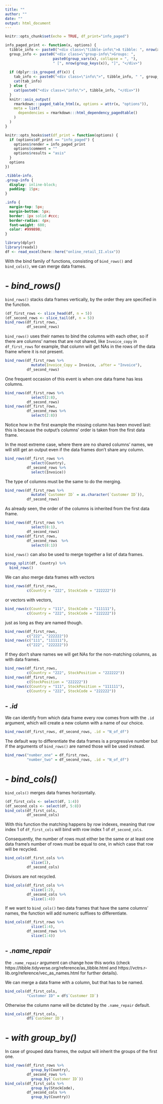---
title: ""
author: ""
date: ""
output: html_document
---

```{r setup, include=FALSE}
knitr::opts_chunk$set(echo = TRUE, df_print="info_paged")
```

```{r, echo=FALSE}
info_paged_print <- function(x, options) {
  tibble_info <- paste0("<div class=\"tibble-info\">A tibble: ", nrow(x), " x ", ncol(x), "</div>")
  group_info <- paste0("<div class=\"group-info\">Groups: ", 
                      paste0(group_vars(x), collapse = ", "), 
                      " [", nrow(group_keys(x)), "]", "</div>")
  
  if (dplyr::is_grouped_df(x)) {
    tab_info <- paste0("<div class=\"info\">", tibble_info, " ", group_info, "</div>")
    cat(tab_info)
  } else {
    cat(paste0("<div class=\"info\">", tibble_info, "</div>"))
  }
  knitr::asis_output(
    rmarkdown:::paged_table_html(x, options = attr(x, "options")),
    meta = list(
      dependencies = rmarkdown:::html_dependency_pagedtable()
    )
  )
}

knitr::opts_hooks$set(df_print = function(options) {
  if (options$df_print == "info_paged") {
    options$render = info_paged_print
    options$comment = ""
    options$results = "asis"
  }
  options
})
```

```{css, echo=FALSE}
.tibble-info,
.group-info {
  display: inline-block;
  padding: 15px;
}

.info {
  margin-top: 5px;
  margin-bottom: 5px;
  border: 1px solid #ccc;
  border-radius: 4px;
  font-weight: 600;
  color: #999898;
}
```

```{r, message = FALSE, echo=FALSE}
library(dplyr)
library(readxl)
df <- read_excel(here::here("online_retail_II.xlsx"))
```

With the bind family of functions, consisting of `bind_rows()` and `bind_cols()`, we can merge data frames.

# - *bind_rows()*

`bind_rows()` stacks data frames vertically, by the order they are specified in the function.

```{r}
(df_first_rows <- slice_head(df, n = 5))
(df_second_rows <- slice_tail(df, n = 5))
bind_rows(df_first_rows, 
          df_second_rows)
```

`bind_rows()` uses their names to bind the columns with each other, so if there are columns' names that are not shared, like `Invoice_copy` in `df_first_rows` for example, that column will get NAs in the rows of the data frame where it is not present.

```{r}
bind_rows(df_first_rows %>%
            mutate(Invoice_Copy = Invoice, .after = "Invoice"), 
          df_second_rows)
```

One frequent occasion of this event is when one data frame has less columns.

```{r}
bind_rows(df_first_rows %>% 
            select(2:8), 
          df_second_rows)
bind_rows(df_first_rows, 
          df_second_rows %>%
            select(2:8))
```

Notice how in the first example the missing column has been moved last: this is because the output's columns' order is taken from the first data frame.

In the most extreme case, where there are no shared columns' names, we will still get an output even if the data frames don't share any column.

```{r}
bind_rows(df_first_rows %>% 
            select(Country),
          df_second_rows %>% 
            select(Invoice))
```

The type of columns must be the same to do the merging.

```{r, error = TRUE}
bind_rows(df_first_rows %>% 
            mutate(`Customer ID` = as.character(`Customer ID`)), 
          df_second_rows)
```

As already seen, the order of the columns is inherited from the first data frame.

```{r}
bind_rows(df_first_rows %>% 
            select(8:1), 
          df_second_rows)
bind_rows(df_first_rows, 
          df_second_rows  %>% 
            select(8:1)) 
```

`bind_rows()` can also be used to merge together a list of data frames.

```{r}
group_split(df, Country) %>%
  bind_rows()
```

We can also merge data frames with vectors

```{r}
bind_rows(df_first_rows,
          c(Country = "222", StockCode = "222222"))
```

or vectors with vectors,

```{r}
bind_rows(c(Country = "111", StockCode = "111111"),
          c(Country = "222", StockCode = "222222"))
```

just as long as they are named though.

```{r, error = TRUE}
bind_rows(df_first_rows,
          c("222", "222222"))
bind_rows(c("111", "111111"),
          c("222", "222222"))
```
  
If they don't share names we will get NAs for the non-matching columns, as with data frames.

```{r}
bind_rows(df_first_rows,
          c(Country = "222", StockPosition = "222222"))
bind_rows(df_first_rows,
          c(StockPosition = "222222"))
bind_rows(c(Country = "111", StockPosition = "111111"),
          c(Country = "222", StockCode = "222222"))
```

## - *.id*

We can identify from which data frame every row comes from with the `.id` argument, which will create a new column with a name of our choice.

```{r}
bind_rows(df_first_rows, df_second_rows, .id = "N_of_df")
```

The default way to differentiate the data frames is a progressive number but if the arguments of `bind_rows()` are named those will be used instead.

```{r}
bind_rows("number_one" = df_first_rows, 
          "number_two" = df_second_rows, .id = "N_of_df")
```

# - *bind_cols()*

`bind_cols()` merges data frames horizontally.

```{r}
(df_first_cols <- select(df, 1:4))
(df_second_cols <- select(df, 5:8))
bind_cols(df_first_cols, 
          df_second_cols)
```

With this function the matching happens by row indexes, meaning that row index 1 of `df_first_cols` will bind with row index 1 of `df_second_cols`.

Consequently, the number of rows must either be the same or at least one data frame's number of rows must be equal to one, in which case that row will be recycled. 

```{r}
bind_cols(df_first_cols %>% 
            slice(1), 
          df_second_cols)
```

Divisors are not recycled.

```{r, error = TRUE}
bind_cols(df_first_cols %>% 
            slice(1:2), 
          df_second_cols %>% 
            slice(1:4))
```

If we want to `bind_cols()` two data frames that have the same columns' names, the function will add numeric suffixes to differentiate.

```{r}
bind_cols(df_first_rows %>% 
            slice(1:4),
          df_second_rows %>% 
            slice(1:4))
```

## - *.name_repair* 

the `.name_repair` argument can change how this works (check https://tibble.tidyverse.org/reference/as_tibble.html and https://vctrs.r-lib.org/reference/vec_as_names.html for further details).

We can merge a data frame with a column, but that has to be named.

```{r}
bind_cols(df_first_cols, 
          "Customer ID" = df$`Customer ID`)
```

Otherwise the column name will be dictated by the `.name_repair` default.

```{r}
bind_cols(df_first_cols, 
          df$`Customer ID`)
```

# - *with group_by()*

In case of grouped data frames, the output will inherit the groups of the first one.

```{r}
bind_rows(df_first_rows %>%
            group_by(Country), 
          df_second_rows %>%
            group_by(`Customer ID`))
bind_cols(df_first_cols %>%
            group_by(StockCode),
          df_second_cols %>%
            group_by(Country))
```